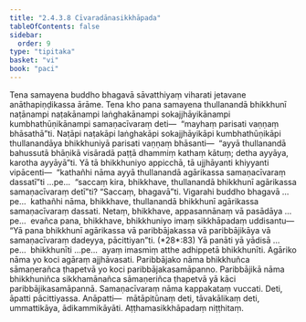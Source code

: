 ```yaml
---
title: "2.4.3.8 Cīvaradānasikkhāpada"
tableOfContents: false
sidebar:
  order: 9
type: "tipitaka"
basket: "vi"
book: "paci"
---
```



<DynamicBreadcrumb />

<Division number="916" book="paci" bookNo="2" page="374">

<Paragraph number="2851" book="paci">
Tena samayena buddho bhagavā sāvatthiyaṃ viharati jetavane anāthapiṇḍikassa ārāme. Tena kho pana samayena thullanandā bhikkhunī naṭānampi naṭakānampi laṅghakānampi sokajjhāyikānampi kumbhathūṇikānampi samaṇacīvaraṃ deti—  “mayhaṃ parisati vaṇṇaṃ bhāsathā”ti. Naṭāpi naṭakāpi laṅghakāpi sokajjhāyikāpi kumbhathūṇikāpi thullanandāya bhikkhuniyā parisati vaṇṇaṃ bhāsanti—  “ayyā thullanandā bahussutā bhāṇikā visāradā paṭṭā dhammiṃ kathaṃ kātuṃ; detha ayyāya, karotha ayyāyā”ti.
</Paragraph>

<Paragraph number="2852" book="paci">
Yā tā bhikkhuniyo appicchā, tā ujjhāyanti khiyyanti vipācenti—  “kathañhi nāma ayyā thullanandā agārikassa samaṇacīvaraṃ dassatī”ti …pe…  “saccaṃ kira, bhikkhave, thullanandā bhikkhunī agārikassa samaṇacīvaraṃ detī”ti? “Saccaṃ, bhagavā”ti. Vigarahi buddho bhagavā …pe…  kathañhi nāma, bhikkhave, thullanandā bhikkhunī agārikassa samaṇacīvaraṃ dassati. Netaṃ, bhikkhave, appasannānaṃ vā pasādāya …pe…  evañca pana, bhikkhave, bhikkhuniyo imaṃ sikkhāpadaṃ uddisantu—
</Paragraph>

</Division>
<Division number="917" book="paci" bookNo="2" page="374">

<Paragraph number="2853" book="paci">
<Emphasis>“Yā pana bhikkhunī agārikassa vā paribbājakassa vā paribbājikāya vā samaṇacīvaraṃ dadeyya, pācittiyan”</Emphasis>ti. (*28*:<Emphasis>83</Emphasis>)
</Paragraph>

</Division>
<Division number="918" book="paci" bookNo="2" page="374">

<Paragraph number="2854" book="paci">
<Emphasis>Yā panā</Emphasis>ti yā yādisā …pe…  <Emphasis>bhikkhunī</Emphasis>ti …pe…  ayaṃ imasmiṃ atthe adhippetā bhikkhunīti.
</Paragraph>

<Paragraph number="2855" book="paci">
<Emphasis>Agāriko</Emphasis> nāma yo koci agāraṃ ajjhāvasati.
</Paragraph>

<Paragraph number="2856" book="paci">
<Emphasis>Paribbājako</Emphasis> nāma bhikkhuñca sāmaṇerañca ṭhapetvā yo koci paribbājakasamāpanno.
</Paragraph>

<Paragraph number="2857" book="paci">
<Emphasis>Paribbājikā</Emphasis> nāma bhikkhuniñca sikkhamānañca sāmaṇeriñca ṭhapetvā yā kāci paribbājikasamāpannā.
</Paragraph>

<Paragraph number="2858" book="paci">
<Emphasis>Samaṇacīvaraṃ</Emphasis> nāma kappakataṃ vuccati. Deti, āpatti pācittiyassa.
</Paragraph>

</Division>
<Division number="919" book="paci" bookNo="2" page="375">

<Paragraph number="2859" book="paci">
Anāpatti—  mātāpitūnaṃ deti, tāvakālikaṃ deti, ummattikāya, ādikammikāyāti.

</Paragraph>
</Division>

<Paragraph number="2860" type="center" book="paci">
Aṭṭhamasikkhāpadaṃ niṭṭhitaṃ.
</Paragraph>